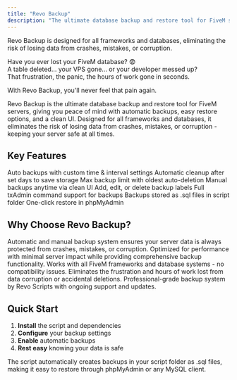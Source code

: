 ```yaml
---
title: "Revo Backup"
description: "The ultimate database backup and restore tool for FiveM servers with automatic backups, easy restore options, and a clean UI."
---
```


<Info>
  Revo Backup is designed for all frameworks and databases, eliminating the risk of losing data from crashes, mistakes, or corruption.
</Info>

Have you ever lost your FiveM database? 😨  
A table deleted… your VPS gone… or your developer messed up?  
That frustration, the panic, the hours of work gone in seconds.

With Revo Backup, you'll never feel that pain again.

Revo Backup is the ultimate database backup and restore tool for FiveM servers, giving you peace of mind with automatic backups, easy restore options, and a clean UI. Designed for all frameworks and databases, it eliminates the risk of losing data from crashes, mistakes, or corruption - keeping your server safe at all times.

## Key Features

<CardGroup cols={2}>
  <Card title="Automatic Backups" icon="clock">
    Auto backups with custom time & interval settings
  </Card>
  <Card title="Auto Cleanup" icon="trash">
    Automatic cleanup after set days to save storage
  </Card>
  <Card title="Backup Limits" icon="database">
    Max backup limit with oldest auto-deletion
  </Card>
  <Card title="Manual Backups" icon="download">
    Manual backups anytime via clean UI
  </Card>
  <Card title="Label Management" icon="tag">
    Add, edit, or delete backup labels
  </Card>
  <Card title="txAdmin Commands" icon="terminal">
    Full txAdmin command support for backups
  </Card>
  <Card title="SQL Storage" icon="file-code">
    Backups stored as .sql files in script folder
  </Card>
  <Card title="Easy Restore" icon="upload">
    One-click restore in phpMyAdmin
  </Card>
</CardGroup>

## Why Choose Revo Backup?

<AccordionGroup>
  <Accordion title="Never Lose Data Again">
    Automatic and manual backup system ensures your server data is always protected from crashes, mistakes, or corruption.
  </Accordion>
  
  <Accordion title="Lightweight & Fast">
    Optimized for performance with minimal server impact while providing comprehensive backup functionality.
  </Accordion>
  
  <Accordion title="Framework Agnostic">
    Works with all FiveM frameworks and database systems - no compatibility issues.
  </Accordion>
  
  <Accordion title="Time Saving">
    Eliminates the frustration and hours of work lost from data corruption or accidental deletions.
  </Accordion>
  
  <Accordion title="Advanced Solution">
    Professional-grade backup system by Revo Scripts with ongoing support and updates.
  </Accordion>
</AccordionGroup>

## Quick Start

1. **Install** the script and dependencies
2. **Configure** your backup settings
3. **Enable** automatic backups
4. **Rest easy** knowing your data is safe

<Tip>
  The script automatically creates backups in your script folder as .sql files, making it easy to restore through phpMyAdmin or any MySQL client.
</Tip>
